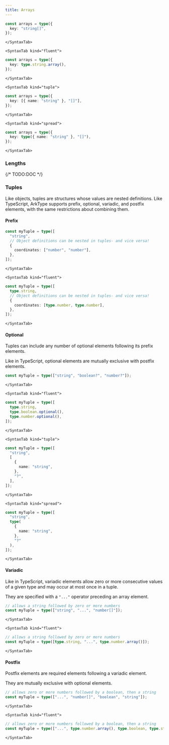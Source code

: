 ```yaml
---
title: Arrays
---
```



<Tabs>
	<SyntaxTab kind="string">

```ts
const arrays = type({
  key: "string[]",
});
```

    </SyntaxTab>

    <SyntaxTab kind="fluent">

```ts
const arrays = type({
  key: type.string.array(),
});
```

    </SyntaxTab>

    <SyntaxTab kind="tuple">

```ts
const arrays = type({
  key: [{ name: "string" }, "[]"],
});
```

    </SyntaxTab>

    <SyntaxTab kind="spread">

```ts
const arrays = type({
  key: type({ name: "string" }, "[]"),
});
```

    </SyntaxTab>

</Tabs>

### Lengths

{/* TODO:DOC */}

### Tuples

Like objects, tuples are structures whose values are nested definitions. Like TypeScript, ArkType supports prefix, optional, variadic, and postfix elements, with the same restrictions about combining them.

#### Prefix

<Tabs>
	<SyntaxTab kind="string">

```ts
const myTuple = type([
  "string",
  // Object definitions can be nested in tuples- and vice versa!
  {
    coordinates: ["number", "number"],
  },
]);
```

    </SyntaxTab>

    <SyntaxTab kind="fluent">

```ts
const myTuple = type([
  type.string,
  // Object definitions can be nested in tuples- and vice versa!
  {
    coordinates: [type.number, type.number],
  },
]);
```

    </SyntaxTab>

</Tabs>

#### Optional

Tuples can include any number of optional elements following its prefix elements.

Like in TypeScript, optional elements are mutually exclusive with postfix elements.

<Tabs>
	<SyntaxTab kind="string">

```ts
const myTuple = type(["string", "boolean?", "number?"]);
```

    </SyntaxTab>

    <SyntaxTab kind="fluent">

```ts
const myTuple = type([
  type.string,
  type.boolean.optional(),
  type.number.optional(),
]);
```

    </SyntaxTab>

    <SyntaxTab kind="tuple">

```ts
const myTuple = type([
  "string",
  [
    {
      name: "string",
    },
    "?",
  ],
]);
```

    </SyntaxTab>

    <SyntaxTab kind="spread">

```ts
const myTuple = type([
  "string",
  type(
    {
      name: "string",
    },
    "?"
  ),
]);
```

    </SyntaxTab>

</Tabs>

#### Variadic

Like in TypeScript, variadic elements allow zero or more consecutive values of a given type and may occur at most once in a tuple.

They are specified with a `"..."` operator preceding an array element.

<Tabs>
	<SyntaxTab kind="string">

```ts
// allows a string followed by zero or more numbers
const myTuple = type(["string", "...", "number[]"]);
```

    </SyntaxTab>

    <SyntaxTab kind="fluent">

```ts
// allows a string followed by zero or more numbers
const myTuple = type([type.string, "...", type.number.array()]);
```

    </SyntaxTab>

</Tabs>

#### Postfix

Postfix elements are required elements following a variadic element.

They are mutually exclusive with optional elements.

<Tabs>
	<SyntaxTab kind="string">

```ts
// allows zero or more numbers followed by a boolean, then a string
const myTuple = type(["...", "number[]", "boolean", "string"]);
```

    </SyntaxTab>

    <SyntaxTab kind="fluent">

```ts
// allows zero or more numbers followed by a boolean, then a string
const myTuple = type(["...", type.number.array(), type.boolean, type.string]);
```

    </SyntaxTab>

</Tabs>
